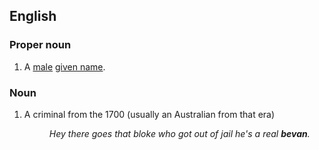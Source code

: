 ==English==
===Proper noun===
# A [[male]] [[given name]].

===Noun===
{{en-noun}}

# {{rfv-sense}} A criminal from the 1700 (usually an Australian from that era)
#:''Hey there goes that bloke who got out of jail he's a real '''bevan'''.''